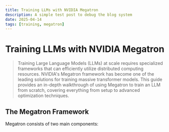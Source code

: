 ```yaml
---
title: Training LLMs with NVIDIA Megatron
description: A simple test post to debug the blog system
date: 2025-04-14
tags: [training, megatron]
---
```

# Training LLMs with NVIDIA Megatron
> Training Large Language Models (LLMs) at scale requires specialized frameworks that can efficiently utilize distributed computing resources. NVIDIA's Megatron framework has become one of the leading solutions for training massive transformer models. This guide provides an in-depth walkthrough of using Megatron to train an LLM from scratch, covering everything from setup to advanced optimization techniques.

## The Megatron Framework

Megatron consists of two main components:
